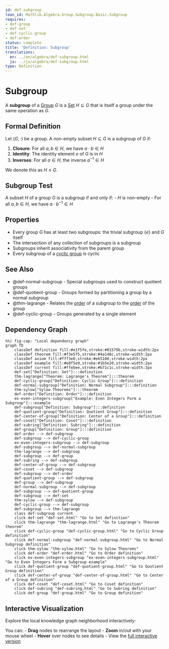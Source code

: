 ```yaml
---
id: def-subgroup
lean_id: Mathlib.Algebra.Group.Subgroup.Basic.Subgroup
requires:
- def-group
- def-set
- def-cyclic-group
- def-order
status: complete
title: 'Definition: Subgroup'
translations:
  en: ../en/algebra/def-subgroup.html
  ja: ../ja/algebra/def-subgroup.html
type: Definition
---
```


# Subgroup {#def-subgroup}

A **subgroup** of a [Group](def-group.qmd) $G$ is a [Set](../logic-set-theory/def-set.qmd) $H \subseteq G$ that is itself a group under the same operation as $G$.

## Formal Definition

Let $(G, \cdot)$ be a group. A non-empty subset $H \subseteq G$ is a subgroup of $G$ if:

1. **Closure**: For all $a, b \in H$, we have $a \cdot b \in H$
2. **Identity**: The identity element $e$ of $G$ is in $H$
3. **Inverses**: For all $a \in H$, the inverse $a^{-1} \in H$

We denote this as $H \leq G$.

## Subgroup Test

A subset $H$ of a group $G$ is a subgroup if and only if:
- $H$ is non-empty
- For all $a, b \in H$, we have $a \cdot b^{-1} \in H$

## Properties

- Every group $G$ has at least two subgroups: the trivial subgroup $\{e\}$ and $G$ itself
- The intersection of any collection of subgroups is a subgroup
- Subgroups inherit associativity from the parent group
- Every subgroup of a [cyclic group](def-cyclic-group.qmd) is cyclic

## See Also

- @def-normal-subgroup - Special subgroups used to construct quotient groups
- @def-quotient-group - Groups formed by partitioning a group by a normal subgroup
- @thm-lagrange - Relates the [order](def-order.qmd) of a subgroup to the [order](def-order.qmd) of the group
- @def-cyclic-group - Groups generated by a single element

## Dependency Graph

```mermaid
%%| fig-cap: "Local dependency graph"
graph TD
    classDef definition fill:#e1f5fe,stroke:#01579b,stroke-width:2px
    classDef theorem fill:#f3e5f5,stroke:#4a148c,stroke-width:2px
    classDef axiom fill:#fff3e0,stroke:#e65100,stroke-width:2px
    classDef example fill:#e8f5e9,stroke:#1b5e20,stroke-width:2px
    classDef current fill:#ffebee,stroke:#b71c1c,stroke-width:3px
    def-set["Definition: Set"]:::definition
    thm-lagrange["Theorem: Lagrange's Theorem"]:::theorem
    def-cyclic-group["Definition: Cyclic Group"]:::definition
    def-normal-subgroup["Definition: Normal Subgroup"]:::definition
    thm-sylow["Sylow Theorems"]:::theorem
    def-order["Definition: Order"]:::definition
    ex-even-integers-subgroup["Example: Even Integers Form a Subgroup"]:::example
    def-subgroup["Definition: Subgroup"]:::definition
    def-quotient-group["Definition: Quotient Group"]:::definition
    def-center-of-group["Definition: Center of a Group"]:::definition
    def-coset["Definition: Coset"]:::definition
    def-subring["Definition: Subring"]:::definition
    def-group["Definition: Group"]:::definition
    def-order --> def-subgroup
    def-subgroup --> def-cyclic-group
    ex-even-integers-subgroup --> def-subgroup
    def-subgroup --> def-normal-subgroup
    thm-lagrange --> def-subgroup
    def-subgroup --> def-group
    def-subring --> def-subgroup
    def-center-of-group --> def-subgroup
    def-coset --> def-subgroup
    def-subgroup --> def-order
    def-quotient-group --> def-subgroup
    def-group --> def-subgroup
    def-normal-subgroup --> def-subgroup
    def-subgroup --> def-quotient-group
    def-subgroup --> def-set
    thm-sylow --> def-subgroup
    def-cyclic-group --> def-subgroup
    def-subgroup --> thm-lagrange
    class def-subgroup current
    click def-set "def-set.html" "Go to Set definition"
    click thm-lagrange "thm-lagrange.html" "Go to Lagrange's Theorem theorem"
    click def-cyclic-group "def-cyclic-group.html" "Go to Cyclic Group definition"
    click def-normal-subgroup "def-normal-subgroup.html" "Go to Normal Subgroup definition"
    click thm-sylow "thm-sylow.html" "Go to Sylow Theorems"
    click def-order "def-order.html" "Go to Order definition"
    click ex-even-integers-subgroup "ex-even-integers-subgroup.html" "Go to Even Integers Form a Subgroup example"
    click def-quotient-group "def-quotient-group.html" "Go to Quotient Group definition"
    click def-center-of-group "def-center-of-group.html" "Go to Center of a Group definition"
    click def-coset "def-coset.html" "Go to Coset definition"
    click def-subring "def-subring.html" "Go to Subring definition"
    click def-group "def-group.html" "Go to Group definition"
```

## Interactive Visualization

Explore the local knowledge graph neighborhood interactively:

::: {.graph-viz data-id="def-subgroup" data-width="700" data-height="500"}
:::

You can:
- **Drag** nodes to rearrange the layout
- **Zoom** in/out with your mouse wheel
- **Hover** over nodes to see details
- View the [full interactive version](../../output/interactive/def-subgroup.html){target="_blank"}
